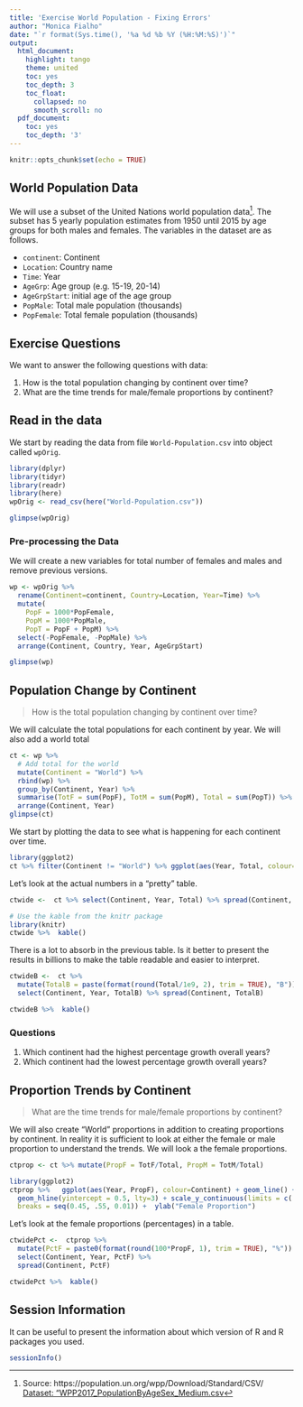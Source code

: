 ```yaml
---
title: 'Exercise World Population - Fixing Errors'
author: "Monica Fialho"
date: "`r format(Sys.time(), '%a %d %b %Y (%H:%M:%S)')`"
output:
  html_document:
    highlight: tango
    theme: united
    toc: yes
    toc_depth: 3
    toc_float:
      collapsed: no
      smooth_scroll: no
  pdf_document:
    toc: yes
    toc_depth: '3'
---
```


```r
knitr::opts_chunk$set(echo = TRUE)
```


## World Population Data

We will use a subset of the United Nations world population data[^UNdata]. 
The subset has 5 yearly population estimates from 1950 until 2015 by age groups for
both males and females. The variables in the dataset are as follows.

- `continent`: Continent
- `Location`: Country name
- `Time`: Year
- `AgeGrp`: Age group (e.g. 15-19, 20-14)
- `AgeGrpStart`: initial age of the age group
- `PopMale`: Total male population (thousands)
- `PopFemale`: Total female population (thousands)

## Exercise Questions

We want to answer the following questions with data:

1. How is the total population changing by continent over time?
2. What are the time trends for male/female proportions by continent?

## Read in the data

We start by reading the data from file `World-Population.csv` into object called `wpOrig`. 

```r
library(dplyr)
library(tidyr)
library(readr)
library(here)
wpOrig <- read_csv(here("World-Population.csv"))

glimpse(wpOrig)
```

### Pre-processing the Data

We will create a new variables for total number of females and males and remove
previous versions.

```r
wp <- wpOrig %>% 
  rename(Continent=continent, Country=Location, Year=Time) %>% 
  mutate(
    PopF = 1000*PopFemale,
    PopM = 1000*PopMale,
    PopT = PopF + PopM) %>% 
  select(-PopFemale, -PopMale) %>% 
  arrange(Continent, Country, Year, AgeGrpStart)

glimpse(wp)
```


## Population Change by Continent

> How is the total population changing by continent over time?

We will calculate the total populations for each continent by year. We will also
add a world total
```r
ct <- wp %>% 
  # Add total for the world
  mutate(Continent = "World") %>% 
  rbind(wp) %>% 
  group_by(Continent, Year) %>% 
  summarise(TotF = sum(PopF), TotM = sum(PopM), Total = sum(PopT)) %>% 
  arrange(Continent, Year)
glimpse(ct)
```

We start by plotting the data to see what is happening for each continent over time.

```r
library(ggplot2)
ct %>% filter(Continent != "World") %>% ggplot(aes(Year, Total, colour=Continent)) +  geom_line()
```

Let's look at the actual numbers in a "pretty" table. 

```r
ctwide <-  ct %>% select(Continent, Year, Total) %>% spread(Continent, Total) 

# Use the kable from the knitr package
library(knitr)
ctwide %>%  kable()
```

There is a lot to absorb in the previous table. Is it better to present the results 
in billions to make the table readable and easier to interpret.

```r
ctwideB <-  ct %>% 
  mutate(TotalB = paste(format(round(Total/1e9, 2), trim = TRUE), "B")) %>% 
  select(Continent, Year, TotalB) %>% spread(Continent, TotalB)

ctwideB %>%  kable()
```

### Questions

1. Which continent had the highest percentage growth overall years?
2. Which continent had the lowest percentage growth overall years?


## Proportion Trends by Continent

> What are the time trends for male/female proportions by continent?

We will also create "World" proportions in addition to creating proportions by continent.
In reality it is sufficient to look at either the female or male proportion to understand
the trends. We will look a the female proportions.

```r
ctprop <- ct %>% mutate(PropF = TotF/Total, PropM = TotM/Total)
```

```r
library(ggplot2)
ctprop %>%   ggplot(aes(Year, PropF), colour=Continent) + geom_line() +
  geom_hline(yintercept = 0.5, lty=3) + scale_y_continuous(limits = c(.45, .55), 
  breaks = seq(0.45, .55, 0.01)) +  ylab("Female Proportion") 
```

Let's look at the female proportions (percentages) in a table.

```r
ctwidePct <-  ctprop %>% 
  mutate(PctF = paste0(format(round(100*PropF, 1), trim = TRUE), "%")) %>%
  select(Continent, Year, PctF) %>% 
  spread(Continent, PctF)

ctwidePct %>%  kable()
```

## Session Information

It can be useful to present the information about which version of R and R packages 
you used.

```r
sessionInfo()
```

[^UNdata]: Source: https://population.un.org/wpp/Download/Standard/CSV/
[Dataset: "WPP2017_PopulationByAgeSex_Medium.csv](https://population.un.org/wpp/DVD/Files/1_Indicators%20(Standard)/CSV_FILES/WPP2017_TotalPopulationBySex.csv)
